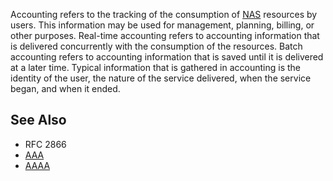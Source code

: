 Accounting refers to the tracking of the consumption of [[NAS]] resources by users. This information may be used for management, planning, billing, or other purposes.  Real-time accounting refers to accounting information that is delivered concurrently with the consumption of the resources.  Batch accounting refers to accounting information that is saved until it is delivered at a later time.  Typical information that is gathered in accounting is the identity of the user, the nature of the service delivered, when the service began, and when it ended.


==See Also==

* RFC 2866
* [[AAA]]
* [[AAAA]]

